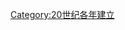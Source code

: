 {{estcat|192|1|1919|1930}}
{{Commons category|1921 establishments}}
[[Category:20世纪各年建立|Category:20世纪各年建立]]